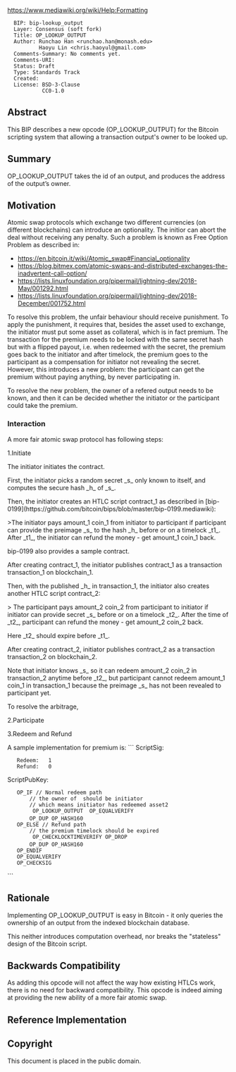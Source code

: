 https://www.mediawiki.org/wiki/Help:Formatting

<pre>
  BIP: bip-lookup_output
  Layer: Consensus (soft fork)
  Title: OP_LOOKUP_OUTPUT
  Author: Runchao Han <runchao.han@monash.edu>
          Haoyu Lin <chris.haoyul@gmail.com>
  Comments-Summary: No comments yet.
  Comments-URI:
  Status: Draft
  Type: Standards Track
  Created:
  License: BSD-3-Clause
           CC0-1.0
</pre>

==Abstract==

This BIP describes a new opcode (OP_LOOKUP_OUTPUT) for the Bitcoin scripting system that allowing a transaction output's owner to be looked up.

==Summary==

OP_LOOKUP_OUTPUT takes the id of an output, and produces the address of the output’s owner.

==Motivation==

Atomic swap protocols which exchange two different currencies (on different blockchains) can introduce an optionality. The initior can abort the deal without receiving any penalty. Such a problem is known as Free Option Problem as described in:

* https://en.bitcoin.it/wiki/Atomic_swap#Financial_optionality
* https://blog.bitmex.com/atomic-swaps-and-distributed-exchanges-the-inadvertent-call-option/
* https://lists.linuxfoundation.org/pipermail/lightning-dev/2018-May/001292.html
* https://lists.linuxfoundation.org/pipermail/lightning-dev/2018-December/001752.html

To resolve this problem, the unfair behaviour should receive punishment. To apply the punishment, it requires that, besides the asset used to exchange, the initiator must put some asset as collateral, which is in fact premium. The transaction for the premium needs to be locked with the same secret hash but with a flipped payout, i.e. when redeemed with the secret, the premium goes back to the initiator and after timelock, the premium goes to the participant as a compensation for initiator not revealing the secret. However, this introduces a new problem: the participant can get the premium without paying anything, by never participating in.

To resolve the new problem, the owner of a refered output needs to be known, and then it can be decided whether the initiator or the participant could take the premium.

===Interaction===

A more fair atomic swap protocol has following steps:

1.Initiate

The initiator initiates the contract.

First, the initiator picks a random secret _s_ only known to itself, and computes the secure hash _h_ of _s_.

Then, the initiator creates an HTLC script contract_1 as described in [bip-0199](https://github.com/bitcoin/bips/blob/master/bip-0199.mediawiki):

>The initiator pays amount_1 coin_1 from initiator to participant if participant can provide the preimage _s_ to the hash _h_ before or on a timelock _t1_. After _t1_, the initiator can refund the money - get amount_1 coin_1 back.

bip-0199 also provides a sample contract.

After creating contract_1, the initiator publishes contract_1 as a transaction transaction_1 on blockchain_1.

Then, with the published _h_ in transaction_1, the initiator also creates another HTLC script contract_2:

> The participant pays amount_2 coin_2 from participant to initiator if initiator can provide secret _s_ before or on a timelock _t2_. After the time of _t2_, participant can refund the money - get amount_2 coin_2 back.

Here _t2_ should expire before _t1_.

After creating contract_2, initiator publishes contract_2 as a transaction transaction_2 on blockchain_2.

Note that initiator knows _s_ so it can redeem amount_2 coin_2 in transaction_2 anytime before _t2_, but participant cannot redeem amount_1 coin_1 in transaction_1 because the preimage _s_ has not been revealed to participant yet.

To resolve the arbitrage, 


2.Participate
<!-- 
the participant participates in $\mathcal{AS}$ after \textbf{Initiate}.
% contract
With the published $h$ in transaction_1, the participant creates another HTLC script contract_2 that ``the participant pays amount_2 coin_2 from participant to initiator if the initiator can provide _s_ before or on a timelock _t2_ (which is a timestamp). After the time of _t2_, the participant can refund the money - get amount_2 coin_2 back.''
Here _t2_ should expire before _t1_.
% tx
After creating contract_2, the participant publishes contract_2 as a transaction transaction_2 on blockchain_2.
Note that the initiator knows _s_ so she can redeem amount_2 coin_2 in transaction_2 anytime before _t2_,
but the participant cannot redeem amount_1 coin_1 in transaction_1 because he does not know _s_.
% refund 
Besides contract_2, the participant also creates a refund script $\mathcal{R}_2$ that ``the participant pays amount_2 coin_2 from participant to his another address.''
This is to ensure amount_2 coin_2 can no longer be redeemed by the initiator. the participant can do this only after _t2_.
If the initiator does not redeem amount_2 coin_2 before _t2_ expires, the participant can refund amount_2 coin_2 by publishing $\mathcal{R}_2$ as a transaction $tx_{\mathcal{R}, 2}$ on blockchain_2. -->

3.Redeem and Refund


<!-- the initiator redeems amount_2 coin_2 by publishing _s_, then the participant can also redeem amount_1 coin_1 with the published _s_.
First, the initiator provides _s_ to transaction_2 in order to redeem amount_2 coin_2 in transaction_2.
As a result, the initiator redeems amount_2 coin_2, but exposes _s_ to the participant.
After that, the participant provides _s_ to transaction_1 in order to redeem amount_1 coin_1 in transaction_1.
In this way, the initiator and the participant successfully exchanges amount_1 coin_1 and amount_2 coin_2.


If the initiator does not redeem amount_2 coin_2 after _t2_ expires, the participant can refund his amount_2 coin_2 by publishing $tx_{\mathcal{R}, 2}$.
As a result, the initiator cannot redeem amount_2 coin_2, and will not publish _s_.
After _t1_, the initiator can also refund her amount_1 coin_1 by publishing transaction_2.
 -->


A sample implementation for premium is:
```
ScriptSig:
    Redeem: <participant_sig> <participant_pubkey> 1
    Refund: <initiator_sig> <initiator_pubkey> 0
ScriptPubKey:
    OP_IF // Normal redeem path
        // the owner of <asset2_output> should be initiator
        // which means initiator has redeemed asset2
        <asset2_output> OP_LOOKUP_OUTPUT <initiator_pubkeyhash> OP_EQUALVERIFY 
        OP_DUP OP_HASH160 <participant_pubkeyhash>
    OP_ELSE // Refund path
        // the premium timelock should be expired
        <locktime> OP_CHECKLOCKTIMEVERIFY OP_DROP
        OP_DUP OP_HASH160 <initiator_pubkeyhash>
    OP_ENDIF
    OP_EQUALVERIFY
    OP_CHECKSIG
```



==Rationale==

Implementing OP_LOOKUP_OUTPUT is easy in Bitcoin - it only queries the ownership of an output from the indexed blockchain database.

This neither introduces computation overhead, nor breaks the "stateless" design of the Bitcoin script.

==Backwards Compatibility==

As adding this opcode will not affect the way how existing HTLCs work, there is no need for backward compatibility. This opcode is indeed aiming at providing the new ability of a more fair atomic swap.

==Reference Implementation==

<!-- TODO -->

==Copyright==

This document is placed in the public domain.